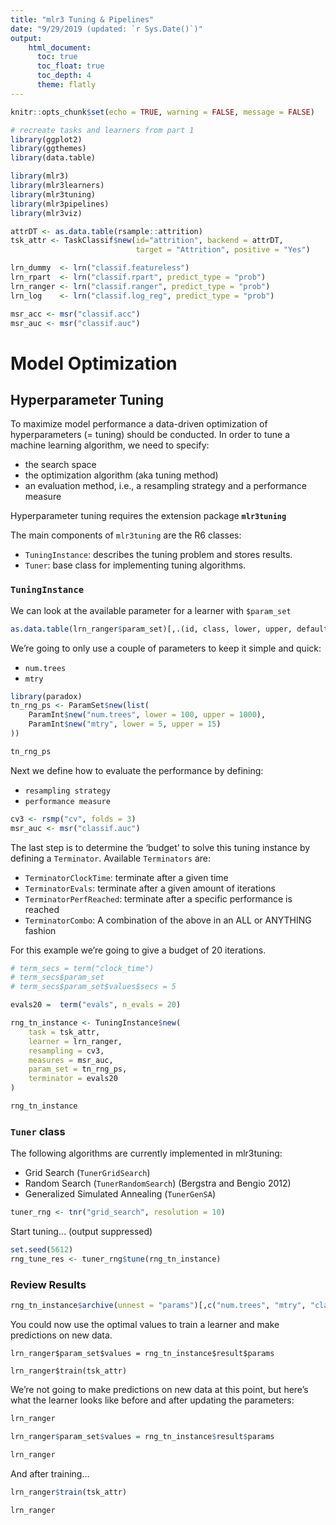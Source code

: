 ```yaml
---
title: "mlr3 Tuning & Pipelines"
date: "9/29/2019 (updated: `r Sys.Date()`)"
output: 
    html_document:
      toc: true
      toc_float: true
      toc_depth: 4
      theme: flatly
---
```


```r
knitr::opts_chunk$set(echo = TRUE, warning = FALSE, message = FALSE)
```

```r
# recreate tasks and learners from part 1
library(ggplot2)
library(ggthemes)
library(data.table)

library(mlr3)
library(mlr3learners)
library(mlr3tuning)
library(mlr3pipelines)
library(mlr3viz)

attrDT <- as.data.table(rsample::attrition)
tsk_attr <- TaskClassif$new(id="attrition", backend = attrDT, 
                            target = "Attrition", positive = "Yes")

lrn_dummy  <- lrn("classif.featureless")
lrn_rpart  <- lrn("classif.rpart", predict_type = "prob")
lrn_ranger <- lrn("classif.ranger", predict_type = "prob")
lrn_log    <- lrn("classif.log_reg", predict_type = "prob")

msr_acc <- msr("classif.acc")
msr_auc <- msr("classif.auc")
```

# Model Optimization

## Hyperparameter Tuning

To maximize model performance a data-driven optimization of hyperparameters (= tuning) should be conducted. In order to tune a machine learning algorithm, we need to specify:

- the search space
- the optimization algorithm (aka tuning method)
- an evaluation method, i.e., a resampling strategy and a performance measure

Hyperparameter tuning requires the extension package <strong>`mlr3tuning`</strong>

The main components of `mlr3tuning` are the R6 classes:

- `TuningInstance`: describes the tuning problem and stores results.
- `Tuner`: base class for implementing tuning algorithms.

### `TuningInstance`
We can look at the available parameter for a learner with `$param_set`

```r
as.data.table(lrn_ranger$param_set)[,.(id, class, lower, upper, default)]
```
We're going to only use a couple of parameters to keep it simple and quick:

- `num.trees`
- `mtry`

```r
library(paradox)
tn_rng_ps <- ParamSet$new(list(
    ParamInt$new("num.trees", lower = 100, upper = 1000),
    ParamInt$new("mtry", lower = 5, upper = 15)
))

tn_rng_ps
```

Next we define how to evaluate the performance by defining:

- `resampling strategy`
- `performance measure`

```r
cv3 <- rsmp("cv", folds = 3)
msr_auc <- msr("classif.auc")
```

The last step is to determine the 'budget' to solve this tuning instance by defining a `Terminator`.
Available `Terminators` are:

- `TerminatorClockTime`: terminate after a given time
- `TerminatorEvals`: terminate after a given amount of iterations
- `TerminatorPerfReached`:  terminate after a specific performance is reached
- `TerminatorCombo`: A combination of the above in an ALL or ANYTHING fashion

For this example we're going to give a budget of 20 iterations.

```r
# term_secs = term("clock_time")
# term_secs$param_set
# term_secs$param_set$values$secs = 5

evals20 =  term("evals", n_evals = 20)

rng_tn_instance <- TuningInstance$new(
    task = tsk_attr,
    learner = lrn_ranger,
    resampling = cv3,
    measures = msr_auc,
    param_set = tn_rng_ps,
    terminator = evals20
)

rng_tn_instance
```

### `Tuner` class

The following algorithms are currently implemented in mlr3tuning:

- Grid Search (`TunerGridSearch`)
- Random Search (`TunerRandomSearch`) (Bergstra and Bengio 2012)
- Generalized Simulated Annealing (`TunerGenSA`)

```r
tuner_rng <- tnr("grid_search", resolution = 10)
```

Start tuning... (output suppressed)

```r
set.seed(5612)
rng_tune_res <- tuner_rng$tune(rng_tn_instance)

```

### Review Results
```r
rng_tn_instance$archive(unnest = "params")[,c("num.trees", "mtry", "classif.auc")]
```

You could now use the optimal values to train a learner and make predictions on new data.

`lrn_ranger$param_set$values = rng_tn_instance$result$params`

`lrn_ranger$train(tsk_attr)`

We're not going to make predictions on new data at this point, but here's what the learner looks like before and after updating the parameters:
```r
lrn_ranger

lrn_ranger$param_set$values = rng_tn_instance$result$params

lrn_ranger

```

And after training...
```r
lrn_ranger$train(tsk_attr)

lrn_ranger
```

